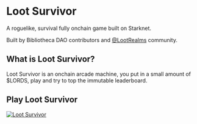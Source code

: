 # Loot Survivor

A roguelike, survival fully onchain game built on Starknet.

Built by Bibliotheca DAO contributors and [@LootRealms](https://twitter.com/LootRealms) community.

## What is Loot Survivor?

Loot Survivor is an onchain arcade machine, you put in a small amount of $LORDS, play and try to top the immutable leaderboard.

## Play Loot Survivor

<a href="https://survivor.realms.world/">![Loot Survivor](/beast.png)</a>
